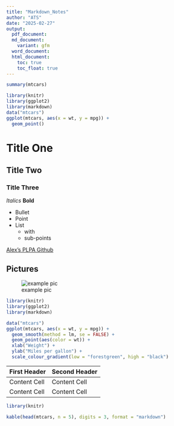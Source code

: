 ```yaml
---
title: "Markdown_Notes"
author: "ATS"
date: "2025-02-27"
output: 
  pdf_document:
  md_document:
    variant: gfm
  word_document:
  html_document:
    toc: true
    toc_float: true
---
```



```r

summary(mtcars)

```

```r
library(knitr)
library(ggplot2)
library(markdown)
data("mtcars")
ggplot(mtcars, aes(x = wt, y = mpg)) +
  geom_point()

```


# Title One
## Title Two
### Title Three

*Italics*
**Bold**



- Bullet
- Point
- List
  - with
  - sub-points

[Alex's PLPA Github](https://github.com/Aswystun/PLPA)

## Pictures 

![example pic](../pictures/assay_example.jpg)








```r
library(knitr)
library(ggplot2)
library(markdown)

data("mtcars")
ggplot(mtcars, aes(x = wt, y = mpg)) +
  geom_smooth(method = lm, se = FALSE) +
  geom_point(aes(color = wt)) +
  xlab("Weight") + 
  ylab("Miles per gallon") +
  scale_colour_gradient(low = "forestgreen", high = "black")


```



First Header  | Second Header
------------- | -------------
Content Cell  | Content Cell
Content Cell  | Content Cell







```r

library(knitr)

kable(head(mtcars, n = 5), digits = 3, format = "markdown")

```








